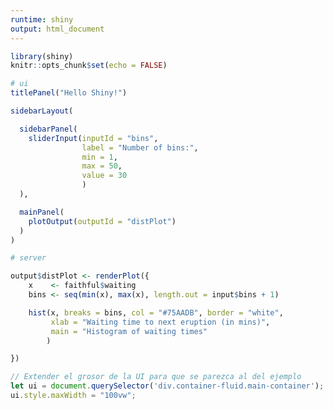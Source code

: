 ```yaml
---
runtime: shiny
output: html_document
---
```


```r
library(shiny)
knitr::opts_chunk$set(echo = FALSE)
```

```r
# ui
titlePanel("Hello Shiny!")

sidebarLayout(

  sidebarPanel(
    sliderInput(inputId = "bins",
                label = "Number of bins:",
                min = 1,
                max = 50,
                value = 30
                )
  ),

  mainPanel(
    plotOutput(outputId = "distPlot")
  )
)
```

```r
# server

output$distPlot <- renderPlot({
    x    <- faithful$waiting
    bins <- seq(min(x), max(x), length.out = input$bins + 1)

    hist(x, breaks = bins, col = "#75AADB", border = "white",
         xlab = "Waiting time to next eruption (in mins)",
         main = "Histogram of waiting times"
        )

})
```

```js
// Extender el grosor de la UI para que se parezca al del ejemplo
let ui = document.querySelector('div.container-fluid.main-container');
ui.style.maxWidth = "100vw";
```